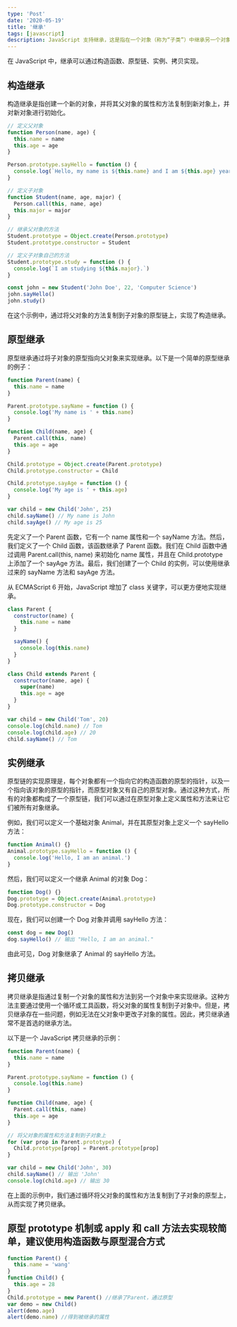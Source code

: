 ```yaml
---
type: 'Post'
date: '2020-05-19'
title: '继承'
tags: [javascript]
description: JavaScript 支持继承，这是指在一个对象（称为“子类”）中继承另一个对象的属性和方法（称为“父类”）
---
```


在 JavaScript 中，继承可以通过构造函数、原型链、实例、拷贝实现。

## 构造继承

构造继承是指创建一个新的对象，并将其父对象的属性和方法复制到新对象上，并对新对象进行初始化。

```js
// 定义父对象
function Person(name, age) {
  this.name = name
  this.age = age
}

Person.prototype.sayHello = function () {
  console.log(`Hello, my name is ${this.name} and I am ${this.age} years old.`)
}

// 定义子对象
function Student(name, age, major) {
  Person.call(this, name, age)
  this.major = major
}

// 继承父对象的方法
Student.prototype = Object.create(Person.prototype)
Student.prototype.constructor = Student

// 定义子对象自己的方法
Student.prototype.study = function () {
  console.log(`I am studying ${this.major}.`)
}

const john = new Student('John Doe', 22, 'Computer Science')
john.sayHello()
john.study()
```

在这个示例中，通过将父对象的方法复制到子对象的原型链上，实现了构造继承。

## 原型继承

原型继承通过将子对象的原型指向父对象来实现继承。以下是一个简单的原型继承的例子：

```js
function Parent(name) {
  this.name = name
}

Parent.prototype.sayName = function () {
  console.log('My name is ' + this.name)
}

function Child(name, age) {
  Parent.call(this, name)
  this.age = age
}

Child.prototype = Object.create(Parent.prototype)
Child.prototype.constructor = Child

Child.prototype.sayAge = function () {
  console.log('My age is ' + this.age)
}

var child = new Child('John', 25)
child.sayName() // My name is John
child.sayAge() // My age is 25
```

先定义了一个 Parent 函数，它有一个 name 属性和一个 sayName 方法。然后，我们定义了一个 Child 函数，该函数继承了 Parent 函数。我们在 Child 函数中通过调用 Parent.call(this, name) 来初始化 name 属性，并且在 Child.prototype 上添加了一个 sayAge 方法。最后，我们创建了一个 Child 的实例，可以使用继承过来的 sayName 方法和 sayAge 方法。

从 ECMAScript 6 开始，JavaScript 增加了 class 关键字，可以更方便地实现继承。

```js
class Parent {
  constructor(name) {
    this.name = name
  }

  sayName() {
    console.log(this.name)
  }
}

class Child extends Parent {
  constructor(name, age) {
    super(name)
    this.age = age
  }
}

var child = new Child('Tom', 20)
console.log(child.name) // Tom
console.log(child.age) // 20
child.sayName() // Tom
```

## 实例继承

原型链的实现原理是，每个对象都有一个指向它的构造函数的原型的指针，以及一个指向该对象的原型的指针，而原型对象又有自己的原型对象。通过这种方式，所有的对象都构成了一个原型链，我们可以通过在原型对象上定义属性和方法来让它们被所有对象继承。

例如，我们可以定义一个基础对象 Animal，并在其原型对象上定义一个 sayHello 方法：

```js
function Animal() {}
Animal.prototype.sayHello = function () {
  console.log('Hello, I am an animal.')
}
```

然后，我们可以定义一个继承 Animal 的对象 Dog：

```js
function Dog() {}
Dog.prototype = Object.create(Animal.prototype)
Dog.prototype.constructor = Dog
```

现在，我们可以创建一个 Dog 对象并调用 sayHello 方法：

```js
const dog = new Dog()
dog.sayHello() // 输出 "Hello, I am an animal."
```

由此可见，Dog 对象继承了 Animal 的 sayHello 方法。

## 拷⻉继承

拷贝继承是指通过复制一个对象的属性和方法到另一个对象中来实现继承。这种方法主要通过使用一个循环或工具函数，将父对象的属性复制到子对象中。但是，拷贝继承存在一些问题，例如无法在父对象中更改子对象的属性。因此，拷贝继承通常不是首选的继承方法。

以下是一个 JavaScript 拷贝继承的示例：

```js
function Parent(name) {
  this.name = name
}

Parent.prototype.sayName = function () {
  console.log(this.name)
}

function Child(name, age) {
  Parent.call(this, name)
  this.age = age
}

// 将父对象的属性和方法复制到子对象上
for (var prop in Parent.prototype) {
  Child.prototype[prop] = Parent.prototype[prop]
}

var child = new Child('John', 30)
child.sayName() // 输出 'John'
console.log(child.age) // 输出 30
```

在上面的示例中，我们通过循环将父对象的属性和方法复制到了子对象的原型上，从而实现了拷贝继承。

## 原型 prototype 机制或 apply 和 call ⽅法去实现较简单，建议使⽤构造函数与原型混合⽅式

```js
function Parent() {
  this.name = 'wang'
}
function Child() {
  this.age = 28
}
Child.prototype = new Parent() //继承了Parent，通过原型
var demo = new Child()
alert(demo.age)
alert(demo.name) //得到被继承的属性
```
